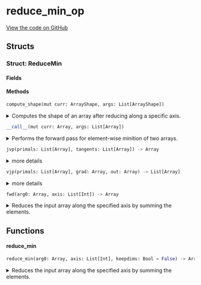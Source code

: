 # reduce_min_op



[View the code on GitHub](https://github.com/endia-ai/Endia/tree/nightly/endia/functional/reduce_ops/reduce_min_op.mojo)

## Structs

### Struct: ReduceMin





#### Fields

#### Methods

```python
compute_shape(mut curr: ArrayShape, args: List[ArrayShape])
```

<details>
<summary>Computes the shape of an array after reducing along a specific axis.</summary>

###### Args

- ``curr``: ``ArrayShape``
  The ArrayShape to store the result of the computation.

- ``args``: ``List[ArrayShape]``
  The ArrayShape to reduce, and the axis to reduce along encoded in an ArrayShape.

#### Constraints:
- The axis must be a valid axis of the ArrayShape (args[0]).
- The number of axis must not exceed the number of dimensions of the ArrayShape (args[0]).


</details>

```python
__call__(mut curr: Array, args: List[Array])
```

<details>
<summary>Performs the forward pass for element-wise minition of two arrays.</summary>

###### Args

- ``curr``: ``Array``
  The current array to store the result (modified in-place).

- ``args``: ``List[Array]``
  A list containing the input arrays.

Computes the sum of the input arrays and stores the result in the current array.
Initializes the current array if not already set up.

**Note:**
This function assumes that the shape and data of the args are already set up.
If the current array (curr) is not initialized, it computes the shape based on the input array and the axis and sets up the data accordingly.


</details>

```python
jvp(primals: List[Array], tangents: List[Array]) -> Array
```

<details>
<summary>more details</summary>

###### Args

- ``primals``: ``List[Array]``
  

- ``tangents``: ``List[Array]``
  

###### Returns
- ``Array`` - 


</details>

```python
vjp(primals: List[Array], grad: Array, out: Array) -> List[Array]
```

<details>
<summary>more details</summary>

###### Args

- ``primals``: ``List[Array]``
  

- ``grad``: ``Array``
  

- ``out``: ``Array``
  

###### Returns
- ``List[Array]`` - 


</details>

```python
fwd(arg0: Array, axis: List[Int]) -> Array
```

<details>
<summary>Reduces the input array along the specified axis by summing the elements.</summary>

###### Args

- ``arg0``: ``Array``
  The input array.

- ``axis``: ``List[Int]``
  The axis along which to reduce the array.

###### Returns
- ``Array`` - An array containing the sum of the input array along the specified axis.

**Examples:**
```python
a = Array([[1, 2], [3, 4]])
result = reduce_min(a, List(0))
print(result)
```

**Note:**
This function supports:
- Automatic differentiation (forward and reverse modes).
- Complex valued arguments.


</details>

## Functions

#### **reduce_min**

```python
reduce_min(arg0: Array, axis: List[Int], keepdims: Bool = False) -> Array
```

<details>
<summary>Reduces the input array along the specified axis by summing the elements.</summary>

###### Args

- ``arg0``: ``Array``
  The input array.

- ``axis``: ``List[Int]``
  The axis along which to reduce the array.

- ``keepdims``: ``Bool`` (default: ``False``)
  If True, retains the reduced dimensions with length 1.

###### Returns
- ``Array`` - An array containing the sum of the input array along the specified axis.

**Examples:**
```python
a = Array([[1, 2], [3, 4]])
result = reduce_min(a, List(0))
print(result)
```

**Note:**
This function supports:
- Automatic differentiation (forward and reverse modes).
- Complex valued arguments.


</details>

